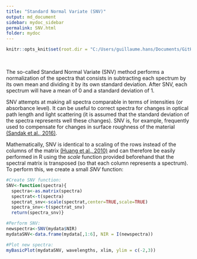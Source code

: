 ```yaml
---
title: "Standard Normal Variate (SNV)"
output: md_document
sidebar: mydoc_sidebar
permalink: SNV.html
folder: mydoc
---
```


```r
knitr::opts_knit$set(root.dir = "C:/Users/guillaume.hans/Documents/GitHub/RNIR/_Rdata")
```

<br>


The so-called Standard Normal Variate (SNV) method performs a normalization of the spectra that consists in subtracting each spectrum by its own mean and dividing it by its own standard deviation. After SNV, each spectrum will have a mean of 0 and a standard deviation of 1. 

SNV attempts at making all spectra comparable in terms of intensities (or absorbance level). It can be useful to correct spectra for changes in optical path length and light scattering (it is assumed that the standard deviation of the spectra represents well these changes). SNV is, for example, frequently used to compensate for changes in surface roughness of the material [(Sandak et al., 2016)](https://journals.sagepub.com/doi/abs/10.1255/jnirs.1255). 

Mathematically, SNV is identical to a scaling of the rows instead of the columns of the matrix [(Huang et al., 2010)](https://www.americanpharmaceuticalreview.com/Featured-Articles/116330-Practical-Considerations-in-Data-Pre-treatment-for-NIR-and-Raman-Spectroscopy/) and can therefore be easily performed in R using the *scale* function provided beforehand that the spectral matrix is transposed (so that each column represents a spectrum). To perform this, we create a small *SNV* function:  


```r
#Create SNV function:
SNV<-function(spectra){                                             
  spectra<-as.matrix(spectra)
  spectrat<-t(spectra)
  spectrat_snv<-scale(spectrat,center=TRUE,scale=TRUE)
  spectra_snv<-t(spectrat_snv)
  return(spectra_snv)}

#Perform SNV:
newspectra<-SNV(mydata$NIR)                       
mydataSNV<-data.frame(mydata[,1:6], NIR = I(newspectra))

#Plot new spectra:
myBasicPlot(mydataSNV, wavelengths, xlim, ylim = c(-2,3))   
```
